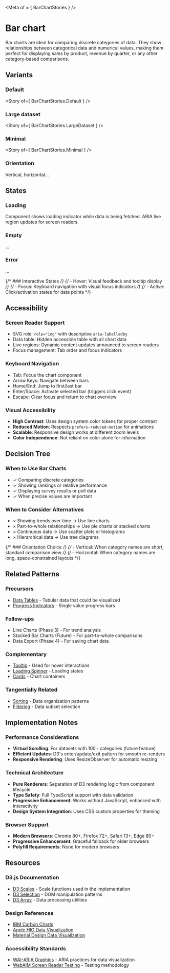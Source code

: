 
<Meta of = { BarChartStories } />

# Bar chart

Bar charts are ideal for comparing discrete categories of data. They show relationships between categorical data and numerical values, making them perfect for displaying sales by product, revenue by quarter, or any other category-based comparisons.

## Variants

### Default

<Story of={ BarChartStories.Default } />

### Large dataset

<Story of={ BarChartStories.LargeDataset } />

### Minimal

<Story of={ BarChartStories.Minimal } />

### Orientation

Vertical, horizontal...

## States

### Loading

Component shows loading indicator while data is being fetched. ARIA live region updates for screen readers.

### Empty

...

### Error

...

{/* ### Interactive States */}
{/* - Hover: Visual feedback and tooltip display */}
{/* - Focus: Keyboard navigation with visual focus indicators */}
{/* - Active: Click/activation states for data points */}

## Accessibility

### Screen Reader Support
- SVG role: `role="img"` with descriptive `aria-labelledby`
- Data table: Hidden accessible table with all chart data
- Live regions: Dynamic content updates announced to screen readers
- Focus management: Tab order and focus indicators

### Keyboard Navigation
- Tab: Focus the chart component
- Arrow Keys: Navigate between bars
- Home/End: Jump to first/last bar
- Enter/Space: Activate selected bar (triggers click event)
- Escape: Clear focus and return to chart overview

### Visual Accessibility
- **High Contrast**: Uses design system color tokens for proper contrast
- **Reduced Motion**: Respects `prefers-reduced-motion` for animations
- **Scalable**: Responsive design works at different zoom levels
- **Color Independence**: Not reliant on color alone for information

## Decision Tree

### When to Use Bar Charts
- ✓ Comparing discrete categories
- ✓ Showing rankings or relative performance
- ✓ Displaying survey results or poll data
- ✓ When precise values are important

### When to Consider Alternatives
- × Showing trends over time → Use line charts
- × Part-to-whole relationships → Use pie charts or stacked charts
- × Continuous data → Use scatter plots or histograms
- × Hierarchical data → Use tree diagrams

{/* ### Orientation Choice */}
{/* - Vertical: When category names are short, standard comparison view */}
{/* - Horizontal: When category names are long, space-constrained layouts */}

## Related Patterns

### Precursors
- [Data Tables](../?path=/docs/components-table--docs) - Tabular data that could be visualized
- [Progress Indicators](../?path=/docs/components-progressindicator--docs) - Single value progress bars

### Follow-ups
- Line Charts (Phase 3) - For trend analysis
- Stacked Bar Charts (Future) - For part-to-whole comparisons
- Data Export (Phase 4) - For saving chart data

### Complementary
- [Tooltip](../?path=/docs/primitives-tooltip--docs) - Used for hover interactions
- [Loading Spinner](../?path=/docs/primitives-spinner--docs) - Loading states
- [Cards](../?path=/docs/compositions-card--docs) - Chart containers

### Tangentially Related
- [Sorting](../?path=/docs/compositions-sorting--docs) - Data organization patterns
- [Filtering](../?path=/docs/compositions-filtering--docs) - Data subset selection

## Implementation Notes

### Performance Considerations
- **Virtual Scrolling**: For datasets with 100+ categories (future feature)
- **Efficient Updates**: D3's enter/update/exit pattern for smooth re-renders
- **Responsive Rendering**: Uses ResizeObserver for automatic resizing

### Technical Architecture
- **Pure Renderers**: Separation of D3 rendering logic from component lifecycle
- **Type Safety**: Full TypeScript support with data validation
- **Progressive Enhancement**: Works without JavaScript, enhanced with interactivity
- **Design System Integration**: Uses CSS custom properties for theming

### Browser Support
- **Modern Browsers**: Chrome 80+, Firefox 72+, Safari 13+, Edge 80+
- **Progressive Enhancement**: Graceful fallback for older browsers
- **Polyfill Requirements**: None for modern browsers

## Resources

### D3.js Documentation
- [D3 Scales](https://d3js.org/d3-scale) - Scale functions used in the implementation
- [D3 Selection](https://d3js.org/d3-selection) - DOM manipulation patterns
- [D3 Array](https://d3js.org/d3-array) - Data processing utilities

### Design References
- [IBM Carbon Charts](https://carbondesignsystem.com/data-visualization/bar-chart)
- [Apple HIG Data Visualization](https://developer.apple.com/design/human-interface-guidelines/charting-data)
- [Material Design Data Visualization](https://m3.material.io/foundations/content-design/data-visualization)

### Accessibility Standards
- [WAI-ARIA Graphics](https://www.w3.org/WAI/ARIA/apg/practices/graphics/) - ARIA practices for data visualization
- [WebAIM Screen Reader Testing](https://webaim.org/articles/screenreader_testing/) - Testing methodology